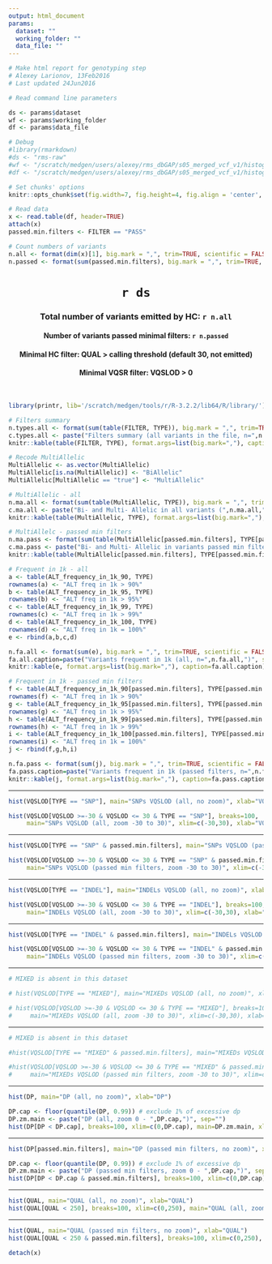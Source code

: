 ```yaml
---
output: html_document
params: 
  dataset: ""
  working_folder: ""
  data_file: ""
---
```


```r

# Make html report for genotyping step
# Alexey Larionov, 13Feb2016
# Last updated 24Jun2016

# Read command line parameters

ds <- params$dataset
wf <- params$working_folder
df <- params$data_file

# Debug
#library(rmarkdown)
#ds <- "rms-raw"
#wf <- "/scratch/medgen/users/alexey/rms_dbGAP/s05_merged_vcf_v1/histograms/"
#df <- "/scratch/medgen/users/alexey/rms_dbGAP/s05_merged_vcf_v1/histograms/rms_dbGAP_histograms_data.txt"

# Set chunks' options
knitr::opts_chunk$set(fig.width=7, fig.height=4, fig.align = 'center', fig.path=wf, echo=FALSE)

# Read data
x <- read.table(df, header=TRUE)
attach(x)
passed.min.filters <- FILTER == "PASS"

# Count numbers of variants
n.all <- format(dim(x)[1], big.mark = ",", trim=TRUE, scientific = FALSE)
n.passed <- format(sum(passed.min.filters), big.mark = ",", trim=TRUE, scientific = FALSE)

```

<center> <H1> `r ds` </H1> </center> 
<center> <H3> Total number of variants emitted by HC: `r n.all` </H3> </center> 
<center> <H4> Number of variants passed minimal filters: `r n.passed` </H4> </center> 
<center> <H4> Minimal HC filter: QUAL > calling threshold (default 30, not emitted) </H4> </center> 
<center> <H4> Minimal VQSR filter: VQSLOD > 0 </H4> </center> 
<br>

```r

library(printr, lib='/scratch/medgen/tools/r/R-3.2.2/lib64/R/library/')

# Filters summary
n.types.all <- format(sum(table(FILTER, TYPE)), big.mark = ",", trim=TRUE, scientific = FALSE)
c.types.all <- paste("Filters summary (all variants in the file, n=",n.types.all,")", sep ="")
knitr::kable(table(FILTER, TYPE), format.args=list(big.mark=","), caption=c.types.all)

# Recode MultiAllelic
MultiAllelic <- as.vector(MultiAllelic)
MultiAllelic[is.na(MultiAllelic)] <- "BiAllelic"
MultiAllelic[MultiAllelic == "true"] <- "MultiAllelic"

# MultiAllelic - all
n.ma.all <- format(sum(table(MultiAllelic, TYPE)), big.mark = ",", trim=TRUE, scientific = FALSE)
c.ma.all <- paste("Bi- and Multi- Allelic in all variants (",n.ma.all,")", sep ="")
knitr::kable(table(MultiAllelic, TYPE), format.args=list(big.mark=","), caption=c.ma.all)

# MultiAllelc - passed min filters
n.ma.pass <- format(sum(table(MultiAllelic[passed.min.filters], TYPE[passed.min.filters])), big.mark = ",", trim=TRUE, scientific = FALSE)
c.ma.pass <- paste("Bi- and Multi- Allelic in variants passed min filters (",n.ma.pass,")", sep ="")
knitr::kable(table(MultiAllelic[passed.min.filters], TYPE[passed.min.filters]), format.args=list(big.mark=","), caption=c.ma.pass)

# Frequent in 1k - all
a <- table(ALT_frequency_in_1k_90, TYPE)
rownames(a) <- "ALT freq in 1k > 90%"
b <- table(ALT_frequency_in_1k_95, TYPE)
rownames(b) <- "ALT freq in 1k > 95%"
c <- table(ALT_frequency_in_1k_99, TYPE)
rownames(c) <- "ALT freq in 1k > 99%"
d <- table(ALT_frequency_in_1k_100, TYPE)
rownames(d) <- "ALT freq in 1k = 100%"
e <- rbind(a,b,c,d)

n.fa.all <- format(sum(e), big.mark = ",", trim=TRUE, scientific = FALSE)
fa.all.caption=paste("Variants frequent in 1k (all, n=",n.fa.all,")", sep="")
knitr::kable(e, format.args=list(big.mark=","), caption=fa.all.caption)

# Frequent in 1k - passed min filters
f <- table(ALT_frequency_in_1k_90[passed.min.filters], TYPE[passed.min.filters])
rownames(f) <- "ALT freq in 1k > 90%"
g <- table(ALT_frequency_in_1k_95[passed.min.filters], TYPE[passed.min.filters])
rownames(g) <- "ALT freq in 1k > 95%"
h <- table(ALT_frequency_in_1k_99[passed.min.filters], TYPE[passed.min.filters])
rownames(h) <- "ALT freq in 1k > 99%"
i <- table(ALT_frequency_in_1k_100[passed.min.filters], TYPE[passed.min.filters])
rownames(i) <- "ALT freq in 1k = 100%"
j <- rbind(f,g,h,i)

n.fa.pass <- format(sum(j), big.mark = ",", trim=TRUE, scientific = FALSE)
fa.pass.caption=paste("Variants frequent in 1k (passed filters, n=",n.fa.pass,")", sep="")
knitr::kable(j, format.args=list(big.mark=","), caption=fa.pass.caption)

```

---

```r

hist(VQSLOD[TYPE == "SNP"], main="SNPs VQSLOD (all, no zoom)", xlab="VQSLOD")

hist(VQSLOD[VQSLOD >=-30 & VQSLOD <= 30 & TYPE == "SNP"], breaks=100, 
     main="SNPs VQSLOD (all, zoom -30 to 30)", xlim=c(-30,30), xlab="VQSLOD")

```

---

```r

hist(VQSLOD[TYPE == "SNP" & passed.min.filters], main="SNPs VQSLOD (passed min filters, no zoom)", xlab="VQSLOD")

hist(VQSLOD[VQSLOD >=-30 & VQSLOD <= 30 & TYPE == "SNP" & passed.min.filters], breaks=100, 
     main="SNPs VQSLOD (passed min filters, zoom -30 to 30)", xlim=c(-30,30), xlab="VQSLOD")

```

---

```r

hist(VQSLOD[TYPE == "INDEL"], main="INDELs VQSLOD (all, no zoom)", xlab="VQSLOD")

hist(VQSLOD[VQSLOD >=-30 & VQSLOD <= 30 & TYPE == "INDEL"], breaks=100, 
     main="INDELs VQSLOD (all, zoom -30 to 30)", xlim=c(-30,30), xlab="VQSLOD")

```

---

```r

hist(VQSLOD[TYPE == "INDEL" & passed.min.filters], main="INDELs VQSLOD (passed min filters, no zoom)", xlab="VQSLOD")

hist(VQSLOD[VQSLOD >=-30 & VQSLOD <= 30 & TYPE == "INDEL" & passed.min.filters], breaks=25, 
     main="INDELs VQSLOD (passed min filters, zoom -30 to 30)", xlim=c(-30,30), xlab="VQSLOD")

```

---



```r

# MIXED is absent in this dataset

# hist(VQSLOD[TYPE == "MIXED"], main="MIXEDs VQSLOD (all, no zoom)", xlab="VQSLOD")

# hist(VQSLOD[VQSLOD >=-30 & VQSLOD <= 30 & TYPE == "MIXED"], breaks=100, 
#     main="MIXEDs VQSLOD (all, zoom -30 to 30)", xlim=c(-30,30), xlab="VQSLOD")

```

---

```r

# MIXED is absent in this dataset

#hist(VQSLOD[TYPE == "MIXED" & passed.min.filters], main="MIXEDs VQSLOD (passed min filters, no zoom)", xlab="VQSLOD")

#hist(VQSLOD[VQSLOD >=-30 & VQSLOD <= 30 & TYPE == "MIXED" & passed.min.filters], breaks=25, 
#     main="MIXEDs VQSLOD (passed min filters, zoom -30 to 30)", xlim=c(-30,30), xlab="VQSLOD")

```

---

```r

hist(DP, main="DP (all, no zoom)", xlab="DP")

DP.cap <- floor(quantile(DP, 0.99)) # exclude 1% of excessive dp
DP.zm.main <- paste("DP (all, zoom 0 - ",DP.cap,")", sep="")
hist(DP[DP < DP.cap], breaks=100, xlim=c(0,DP.cap), main=DP.zm.main, xlab="DP")

```

---

```r

hist(DP[passed.min.filters], main="DP (passed min filters, no zoom)", xlab="DP")

DP.cap <- floor(quantile(DP, 0.99)) # exclude 1% of excessive dp
DP.zm.main <- paste("DP (passed min filters, zoom 0 - ",DP.cap,")", sep="")
hist(DP[DP < DP.cap & passed.min.filters], breaks=100, xlim=c(0,DP.cap), main=DP.zm.main, xlab="DP")

```

---

```r

hist(QUAL, main="QUAL (all, no zoom)", xlab="QUAL")
hist(QUAL[QUAL < 250], breaks=100, xlim=c(0,250), main="QUAL (all, zoom 0 - 250)", xlab="QUAL")

```

---

```r

hist(QUAL, main="QUAL (passed min filters, no zoom)", xlab="QUAL")
hist(QUAL[QUAL < 250 & passed.min.filters], breaks=100, xlim=c(0,250), main="QUAL (passed min filters, zoom 0 - 250)", xlab="QUAL")

```

```r

detach(x)

```
